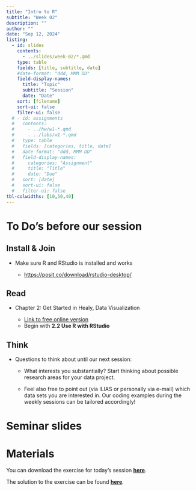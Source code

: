 ```yaml
---
title: "Intro to R"
subtitle: "Week 02"
description: ""
author: ""
date: "Sep 12, 2024"
listing:
  - id: slides
    contents:
      - ../slides/week-02/*.qmd
    type: table
    fields: [title, subtitle, date]
    #date-format: "ddd, MMM DD"
    field-display-names:
      title: "Topic"
      subtitle: "Session"
      date: "Date"
    sort: [filename]
    sort-ui: false
    filter-ui: false
  # - id: assignments
  #   contents:
  #     - ../hw/w1-*.qmd
  #     - ../labs/w1-*.qmd
  #   type: table
  #   fields: [categories, title, date]
  #   date-format: "ddd, MMM DD"
  #   field-display-names:
  #     categories: "Assignment"
  #     title: "Title"
  #     date: "Due"
  #   sort: [date]
  #   sort-ui: false
  #   filter-ui: false
tbl-colwidths: [10,50,40]
---
```


# To Do's before our session

::: panel-tabset
## Install & Join

-   Make sure R and RStudio is installed and works

    -   <https://posit.co/download/rstudio-desktop/>

## Read

-   Chapter 2: Get Started in Healy, Data Visualization

    -   [Link to free online version](https://socviz.co/gettingstarted.html#gettingstarted)
    -   Begin with **2.2 Use R with RStudio**

## Think

-   Questions to think about until our next session:

    -   What interests you substantially? Start thinking about possible research areas for your data project.

    -   Feel also free to point out (via ILIAS or personally via e-mail) which data sets you are interested in. Our coding examples during the weekly sessions can be tailored accordingly!
:::

# Seminar slides

::: {#slides}
:::

# Materials

You can download the exercise for today's session [**here**](https://ilias.uni-mannheim.de/goto.php?target=file_1552259_download&client_id=ILIAS).

The solution to the exercise can be found [**here**](https://ilias.uni-mannheim.de/goto.php?target=file_1553894_download&client_id=ILIAS).
